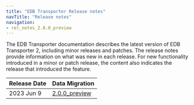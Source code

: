 ```yaml
---
title: "EDB Transporter Release notes"
navTitle: "Release notes"
navigation:
- rel_notes_2.0.0_preview
---
```


The EDB Transporter documentation describes the latest version of EDB
Transporter 2, including minor releases and patches. The release notes
provide information on what was new in each release. For new functionality
introduced in a minor or patch release, the content also indicates the release
that introduced the feature.

| Release Date | Data Migration                           |
|--------------|------------------------------------------|
| 2023 Jun 9   | [2.0.0_preview](rel_notes_2.0.0_preview) |

